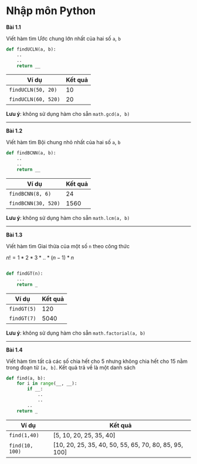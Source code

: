# Nhập môn Python


**Bài 1.1**

Viết hàm tìm Ước chung lớn nhất của hai số `a`, `b`
```python
def findUCLN(a, b):
    ..
    ..
    return __
```

|Ví dụ|Kết quả|
|--|----------|
|`findUCLN(50, 20)`|10|
|`findUCLN(60, 520)`|20|

**Lưu ý**: không sử dụng hàm cho sẵn `math.gcd(a, b)` 

---

**Bài 1.2**

Viết hàm tìm Bội chung nhỏ nhất của hai số `a`, `b`

```python
def findBCNN(a, b):
    ..
    ..
    return __
```

|Ví dụ|Kết quả|
|-----|----------|
|`findBCNN(8, 6)`|24|
|`findBCNN(30, 520)`|1560|

**Lưu ý**: không sử dụng hàm cho sẵn `math.lcm(a, b)` 

---

**Bài 1.3**

Viết hàm tìm Giai thừa của một số `n` theo công thức

$n! = 1*2*3*..*(n-1)*n$

```python

def findGT(n):
    ...
    return _
```

|Ví dụ|Kết quả|
|-----|----------|
|`findGT(5)`|120|
|`findGT(7)`|5040|

**Lưu ý**: không sử dụng hàm cho sẵn `math.factorial(a, b)` 

---



**Bài 1.4**

Viết hàm tìm tất cả các số chia hết cho 5 nhưng không chia hết cho 15 nằm trong đoạn từ `[a, b]`. Kết quả trả về là một danh sách

```python
def find(a, b):
    for i in range(__, __):
        if __:
            ..
            ..
        ..
    return _
```

|Ví dụ|Kết quả|
|-----|----------|
|`find(1,40)`|[5, 10, 20, 25, 35, 40]|
|`find(10, 100)`|[10, 20, 25, 35, 40, 50, 55, 65, 70, 80, 85, 95, 100]|
